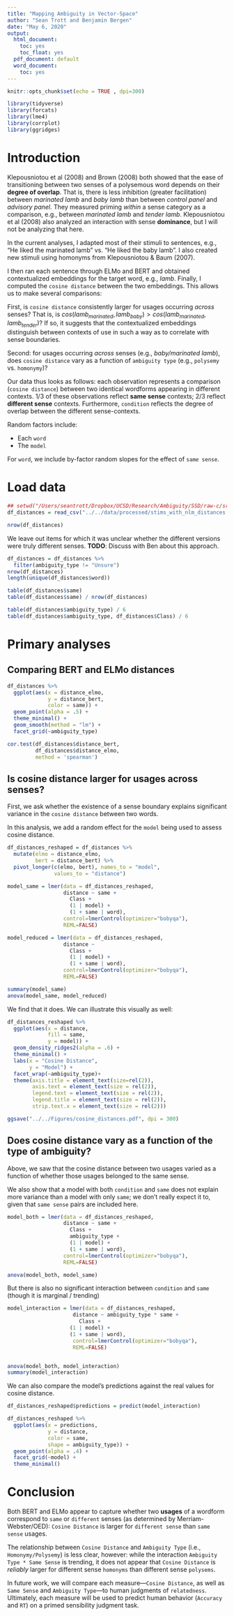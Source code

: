```yaml
---
title: "Mapping Ambiguity in Vector-Space"
author: "Sean Trott and Benjamin Bergen"
date: "May 6, 2020"
output:
  html_document:
    toc: yes
    toc_float: yes
  pdf_document: default
  word_document:
    toc: yes
---
```


```r
knitr::opts_chunk$set(echo = TRUE , dpi=300)
```


```r
library(tidyverse)
library(forcats)
library(lme4)
library(corrplot)
library(ggridges)
```


# Introduction

Klepousniotou et al (2008) and Brown (2008) both showed that the ease of transitioning between two senses of a polysemous word depends on their **degree of overlap**. That is, there is less inhibition (greater facilitation) between *marinated lamb* and *baby lamb* than between *control panel* and *advisory panel*. They measured priming *within* a sense category as a comparison, e.g., between *marinated lamb* and *tender lamb*. Klepousniotou et al (2008) also analyzed an interaction with sense **dominance**, but I will not be analyzing that here. 

In the current analyses, I adapted most of their stimuli to sentences, e.g., "He liked the marinated lamb" vs. "He liked the baby lamb". I also created new stimuli using homonyms from Klepousniotou & Baum (2007). 

I then ran each sentence through ELMo and BERT and obtained contextualized embeddings for the target word, e.g., *lamb*. Finally, I computed the `cosine distance` between the two embeddings. This allows us to make several comparisons:

First, is `cosine distance` consistently larger for usages occurring *across* senses? That is, is $cos(lamb_{marinated}, lamb_{baby}) > cos(lamb_{marinated}, lamb_{tender})$? If so, it suggests that the contextualized embeddings distinguish between contexts of use in such a way as to correlate with sense boundaries.

Second: for usages occurring *across* senses (e.g., *baby/marinated lamb*), does `cosine distance` vary as a function of `ambiguity type` (e.g., `polysemy` vs. `homonymy`)? 

Our data thus looks as follows: each observation represents a comparison (`cosine distance`) between two identical wordforms appearing in different contexts. 1/3 of these observations reflect **same sense** contexts; 2/3 reflect **different sense** contexts. Furthermore, `condition` reflects the degree of overlap between the different sense-contexts.

Random factors include:

- Each `word`  
- The `model` 

For `word`, we include by-factor random slopes for the effect of `same sense`.

# Load data

```r
## setwd("/Users/seantrott/Dropbox/UCSD/Research/Ambiguity/SSD/raw-c/src/analysis")
df_distances = read_csv("../../data/processed/stims_with_nlm_distances.csv")

nrow(df_distances)

```

We leave out items for which it was unclear whether the different versions were truly different senses. **TODO**: Discuss with Ben about this approach.

```r
df_distances = df_distances %>%
  filter(ambiguity_type != "Unsure")
nrow(df_distances)
length(unique(df_distances$word))

table(df_distances$same)
table(df_distances$same) / nrow(df_distances)

table(df_distances$ambiguity_type) / 6
table(df_distances$ambiguity_type, df_distances$Class) / 6
```




# Primary analyses


## Comparing BERT and ELMo distances

```r
df_distances %>%
  ggplot(aes(x = distance_elmo,
             y = distance_bert,
             color = same)) +
  geom_point(alpha = .5) +
  theme_minimal() +
  geom_smooth(method = "lm") +
  facet_grid(~ambiguity_type)

cor.test(df_distances$distance_bert,
         df_distances$distance_elmo,
         method = 'spearman')

```


## Is cosine distance larger for usages across senses?

First, we ask whether the existence of a sense boundary explains significant variance in the `cosine distance` between two words.

In this analysis, we add a random effect for the `model` being used to assess cosine distance.

```r

df_distances_reshaped = df_distances %>%
  mutate(elmo = distance_elmo,
         bert = distance_bert) %>%
  pivot_longer(c(elmo, bert), names_to = "model",
               values_to = "distance")

model_same = lmer(data = df_distances_reshaped,
                  distance ~ same + 
                    Class + 
                    (1 | model) +
                    (1 + same | word),
                  control=lmerControl(optimizer="bobyqa"),
                  REML=FALSE)

model_reduced = lmer(data = df_distances_reshaped,
                  distance ~
                    Class + 
                    (1 | model) +
                    (1 + same | word),
                  control=lmerControl(optimizer="bobyqa"),
                  REML=FALSE)

summary(model_same)
anova(model_same, model_reduced)
```

We find that it does. We can illustrate this visually as well:

```r

df_distances_reshaped %>%
  ggplot(aes(x = distance,
             fill = same,
             y = model)) +
  geom_density_ridges2(alpha = .6) +
  theme_minimal() +
  labs(x = "Cosine Distance",
       y = "Model") +
  facet_wrap(~ambiguity_type)+
  theme(axis.title = element_text(size=rel(2)),
        axis.text = element_text(size = rel(2)),
        legend.text = element_text(size = rel(2)),
        legend.title = element_text(size = rel(2)),
        strip.text.x = element_text(size = rel(2)))

ggsave("../../Figures/cosine_distances.pdf", dpi = 300)
```


## Does cosine distance vary as a function of the type of ambiguity?

Above, we saw that the cosine distance between two usages varied as a function of whether those usages belonged to the same sense.

We also show that a model with both `condition` and `same` does not explain more variance than a model with only `same`; we don't really expect it to, given that `same sense` pairs are included here.

```r
model_both = lmer(data = df_distances_reshaped,
                  distance ~ same + 
                    Class + 
                    ambiguity_type +
                    (1 | model) +
                    (1 + same | word),
                  control=lmerControl(optimizer="bobyqa"),
                  REML=FALSE)

anova(model_both, model_same)
```

But there is also no significant interaction between `condition` and `same` (though it is marginal / trending)

```r
model_interaction = lmer(data = df_distances_reshaped,
                     distance ~ ambiguity_type * same + 
                       Class +
                    (1 | model) +
                    (1 + same | word),
                     control=lmerControl(optimizer="bobyqa"),
                     REML=FALSE)


anova(model_both, model_interaction)
summary(model_interaction)
```


We can also compare the model's predictions against the real values for cosine distance. 

```r
df_distances_reshaped$predictions = predict(model_interaction)

df_distances_reshaped %>%
  ggplot(aes(x = predictions,
             y = distance,
             color = same,
             shape = ambiguity_type)) +
  geom_point(alpha = .4) +
  facet_grid(~model) +
  theme_minimal()
```


# Conclusion

Both BERT and ELMo appear to capture whether two **usages** of a wordform correspond to `same` or `different` senses (as determined by Merriam-Webster/OED): `Cosine Distance` is larger for `different sense` than `same sense` usages.

The relationship between `Cosine Distance` and `Ambiguity Type` (i.e., `Homonymy/Polysemy`) is less clear, however: while the interaction `Ambiguity Type * Same Sense` is trending, it does not appear that `Cosine Distance` is *reliably* larger for different sense `homonyms` than different sense `polysems`.

In future work, we will compare each measure---`Cosine Distance`, as well as `Same Sense` and `Ambiguity Type`---to human judgments of `relatedness`. Ultimately, each measure will be used to predict human behavior (`Accuracy` and `RT`) on a primed sensibility judgment task.

